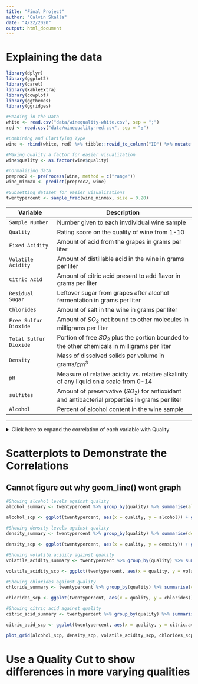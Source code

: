 ```yaml
---
title: "Final Project"
author: "Calvin Skalla"
date: "4/22/2020"
output: html_document
---
```


# Explaining the data
```r
library(dplyr)
library(ggplot2)
library(caret)
library(kableExtra)
library(cowplot)
library(ggthemes)
library(ggridges)

#Reading in the Data
white <- read.csv("data/winequality-white.csv", sep = ";")
red <- read.csv("data/winequality-red.csv", sep = ";")

#Combining and Clarifying Type
wine <- rbind(white, red) %>% tibble::rowid_to_column("ID") %>% mutate(Type = ifelse(ID <= 4898, 1, 0)) %>% select(-ID)

#Making quality a factor for easier visualization
wine$quality <- as.factor(wine$quality)

#normalizing data
preproc2 <- preProcess(wine, method = c("range"))
wine_minmax <- predict(preproc2, wine)

#Subsetting dataset for easier visualizations
twentypercent <- sample_frac(wine_minmax, size = 0.20)
```

Variable               Description
--------               -----------
`Sample Number`        Number given to each invdividual wine sample
`Quality`              Rating score on the quality of wine from 1-10
`Fixed Acidity`        Amount of acid from the grapes in grams per liter
`Volatile Acidity`     Amount of distillable acid in the wine in grams per liter
`Citric Acid`          Amount of citric acid present to add flavor in grams per liter
`Residual Sugar`       Leftover sugar from grapes after alcohol fermentation in grams per liter
`Chlorides`            Amount of salt in the wine in grams per liter
`Free Sulfur Dioxide`  Amount of $SO_2$ not bound to other molecules in milligrams per liter
`Total Sulfur Dioxide` Portion of free $SO_2$ plus the portion bounded to the other chemicals in milligrams per liter
`Density`              Mass of dissolved solids per volume in grams/$cm^3$ 
`pH`                   Measure of relative acidity vs. relative alkalinity of any liquid on a scale from 0-14
`sulfites`             Amount of preservative ($SO_2$) for antioxidant and antibacterial properties in grams per liter
`Alcohol`              Percent of alcohol content in the wine sample
--------               ------------
***

 <details>
  <summary> Click here to expand the correlation of each variable with Quality </summary>
```r
#Correlation of Variables Table
cor_seq <- cor(x = wine_minmax[,1:11], y = as.numeric(wine_minmax$quality))
colnames(cor_seq) = c("Correlation")
variables = c("Fixed Acidity", "Volatile Acidity", "Citric Acid", "Residual Sugar", "Chlorides", "Free Sulfur Dioxide", "Total Sulfur Dioxide", "Density", "pH", "Sulfites", "Alcohol")

levels_of_significance = c("NSF", "(- -)", "NSF", "NSF", "(- -)", "NSF", "NSF", "(- - -)", "NSF", "NSF", "(+++)")

cor_data_frame <- data.frame("Variables" = variables, "Correlation" = cor_seq, "Significance" = levels_of_significance)
cor_data_frame <- cor_data_frame[order(-cor_data_frame$Correlation),]

cor_kbl <- kable(cor_data_frame, align = "lcc", caption = "Correlation of each variable with Quality", row.names = F) %>% kable_styling(bootstrap_options = c("striped", "hover", "condensed", "responsive", fixed_thead = T), full_width = F) %>% row_spec(11, hline_after = T) %>% footnote(number = c("(+) refers to having a positive correlation with quality", "NSF refers to not having a sufficient correlation with quality", "(-) refers to having negative correlation with quality"))
cor_kbl
```
</details>

# Scatterplots to Demonstrate the Correlations
## Cannot figure out why geom_line() wont graph
```r
#Showing alcohol levels against quality
alcohol_summary <- twentypercent %>% group_by(quality) %>% summarise(alcohol = mean(alcohol))

alcohol_scp <- ggplot(twentypercent, aes(x = quality, y = alcohol)) + geom_point(alpha = 1/10, position = position_jitter(height = 0.2, width = 0.2), color = "blue3") + geom_line(data = alcohol_summary, aes(quality, alcohol), size = 2) + geom_point(data = alcohol_summary, size = 2, color = "yellow")

#Showing density levels against quality
density_summary <- twentypercent %>% group_by(quality) %>% summarise(density = mean(density))

density_scp <- ggplot(twentypercent, aes(x = quality, y = density)) + geom_point(alpha = 1/10, position = position_jitter(height = 0.2, width = 0.2), color = "blue3") + geom_line(data = density_summary, size = 2, color = "yellow") + geom_point(data = density_summary, size = 2, color = "yellow")

#Showing volatile.acidity against quality
volatile_acidity_summary <- twentypercent %>% group_by(quality) %>% summarise(volatile.acidity = mean(volatile.acidity))

volatile_acidity_scp <- ggplot(twentypercent, aes(x = quality, y = volatile.acidity)) + geom_point(alpha = 1/10, position = position_jitter(height = 0.2, width = 0.2), color = "blue3") + geom_line(data = volatile_acidity_summary) + geom_point(data = volatile_acidity_summary, size = 2, color = "yellow")

#Showing chlorides against quality
chloride_summary <- twentypercent %>% group_by(quality) %>% summarise(chlorides = mean(chlorides))

chlorides_scp <- ggplot(twentypercent, aes(x = quality, y = chlorides)) + geom_point(alpha = 1/10, position = position_jitter(height = 0.2, width = 0.2), color = "blue3") + geom_line(data = chloride_summary, size = 2, color = "yellow") + geom_point(data = chloride_summary, size = 2, color = "yellow")

#Showing citric acid against quality
citric_acid_summary <- twentypercent %>% group_by(quality) %>% summarise(citric.acid = mean(citric.acid))

citric_acid_scp <- ggplot(twentypercent, aes(x = quality, y = citric.acid)) + geom_point(alpha = 1/10, position = position_jitter(height = 0.2, width = 0.2), color = "blue3") + geom_line(data = citric_acid_summary, size = 2) + geom_point(data = citric_acid_summary, size = 2, color = "yellow")

plot_grid(alcohol_scp, density_scp, volatile_acidity_scp, chlorides_scp, citric_acid_scp, ncol = 2, nrow = 3)
```

# Use a Quality Cut to show differences in more varying qualities


